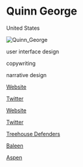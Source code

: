 # Quinn George

<Location>

United States

</Location>

![Quinn_George](./images/Quinn_George_v1.webp)

<Skills>

user interface design

copywriting

narrative design

</Skills>

<Personal>

[Website](https://quinnseas.wixsite.com/portfolio)

[Twitter](https://twitter.com/quinn_killick)

</Personal>

<Business>

[Website](https://koimarina.itch.io/)

[Twitter](https://twitter.com/koimarina)

</Business>



<Games>

[Treehouse Defenders](https://yulind.itch.io/treehouse-defenders)

[Baleen](https://koimarina.itch.io/baleen)

[Aspen](https://koimarina.itch.io/aspen)

</Games>
